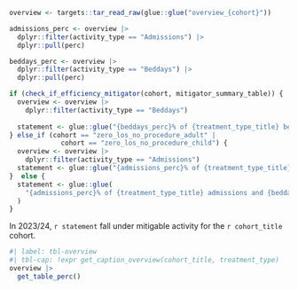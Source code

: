 ```r
overview <- targets::tar_read_raw(glue::glue("overview_{cohort}"))

admissions_perc <- overview |>
  dplyr::filter(activity_type == "Admissions") |>
  dplyr::pull(perc)

beddays_perc <- overview |>
  dplyr::filter(activity_type == "Beddays") |>
  dplyr::pull(perc)

if (check_if_efficiency_mitigator(cohort, mitigator_summary_table)) {
  overview <- overview |>
    dplyr::filter(activity_type == "Beddays")
  
  statement <- glue::glue("{beddays_perc}% of {treatment_type_title} beddays")
} else_if (cohort == "zero_los_no_procedure_adult" |
             cohort == "zero_los_no_procedure_child") {
  overview <- overview |>
    dplyr::filter(activity_type == "Admissions")
  statement <- glue::glue("{admissions_perc}% of {treatment_type_title} admissions")
}  else {
  statement <- glue::glue(
    "{admissions_perc}% of {treatment_type_title} admissions and {beddays_perc}% of {treatment_type_title} beddays"
  )
}

```

In 2023/24, `r statement` fall under mitigable activity for the `r cohort_title` cohort.

```r
#| label: tbl-overview
#| tbl-cap: !expr get_caption_overview(cohort_title, treatment_type)
overview |>
  get_table_perc()
```